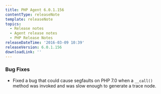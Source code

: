 ```yaml
---
title: PHP Agent 6.0.1.156
contentType: releaseNote
template: releaseNote
topics:
  - Release notes
  - Agent release notes
  - PHP Release Notes
releaseDateTime: '2016-03-09 10:39'
releaseVersion: 6.0.1.156
downloadLink: ''
---
```


### Bug Fixes

* Fixed a bug that could cause segfaults on PHP 7.0 when a `__call()` method was invoked and was slow enough to generate a trace node.
